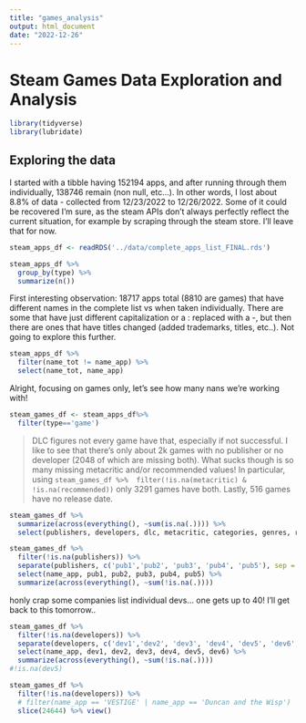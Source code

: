 ```yaml
---
title: "games_analysis"
output: html_document
date: "2022-12-26"
---
```


# Steam Games Data Exploration and Analysis

```r
library(tidyverse)
library(lubridate)
```

## Exploring the data

I started with a tibble having 152194 apps, and after running through them individually, 138746 remain (non null, etc...). In other words, I lost about 8.8% of data - collected from 12/23/2022 to 12/26/2022. Some of it could be recovered I'm sure, as the steam APIs don't always perfectly reflect the current situation, for example by scraping through the steam store. I'll leave that for now.

```r
steam_apps_df <- readRDS('../data/complete_apps_list_FINAL.rds')
```

```r
steam_apps_df %>% 
  group_by(type) %>% 
  summarize(n())
```

First interesting observation: 18717 apps total (8810 are games) that have different names in the complete list vs when taken individually. There are some that have just different capitalization or a : replaced with a -, but then there are ones that have titles changed (added trademarks, titles, etc..). Not going to explore this further.

```r
steam_apps_df %>% 
  filter(name_tot != name_app) %>% 
  select(name_tot, name_app)
```

Alright, focusing on games only, let's see how many nans we're working with!

```r
steam_games_df <- steam_apps_df%>% 
  filter(type=='game')
```

> DLC figures not every game have that, especially if not successful. I like to see that there's only about 2k games with no publisher or no developer (2048 of which are missing both). What sucks though is so many missing metacritic and/or recommended values! In particular, using `steam_games_df %>%  filter(!is.na(metacritic) & !is.na(recommended))` only 3291 games have both. Lastly, 516 games have no release date.

```r
steam_games_df %>% 
  summarize(across(everything(), ~sum(is.na(.)))) %>% 
  select(publishers, developers, dlc, metacritic, categories, genres, recommended, achievements)
```

```r
steam_games_df %>% 
  filter(!is.na(publishers)) %>%
  separate(publishers, c('pub1','pub2', 'pub3', 'pub4', 'pub5'), sep = ';') %>% 
  select(name_app, pub1, pub2, pub3, pub4, pub5) %>% 
  summarize(across(everything(), ~sum(!is.na(.))))
```

honly crap some companies list individual devs... one gets up to 40! I'll get back to this tomorrow..

```r
steam_games_df %>% 
  filter(!is.na(developers)) %>%
  separate(developers, c('dev1','dev2', 'dev3', 'dev4', 'dev5', 'dev6', 'dev7', 'dev8', 'dev9', 'dev10', 'dev11', 'dev12', 'dev13', 'dev14', 'dev15', 'dev16', 'dev17', 'dev18', 'dev19', 'dev20', 'dev21', 'dev22', 'dev23', 'dev24', 'dev25'), sep = ';') %>% 
  select(name_app, dev1, dev2, dev3, dev4, dev5, dev6) %>% 
  summarize(across(everything(), ~sum(!is.na(.))))
#!is.na(dev5)
```

```r
steam_games_df %>% 
  filter(!is.na(developers)) %>%
  # filter(name_app == 'VESTIGE' | name_app == 'Duncan and the Wisp')
  slice(24644) %>% view()
```


